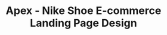 ---
index: 5
name: "Apex"
title: "Apex - Nike Shoe E-commerce Landing Page Design"
description: "A shoe e-commerce landing page design."
project_type: "Web Design"
thumbnail_url: "/images/projects/apex/thumbnail.png"
technologies_used: "Figma"
publish_date: "2023-10-22"
owner: "ikyawthetpaing"
---
